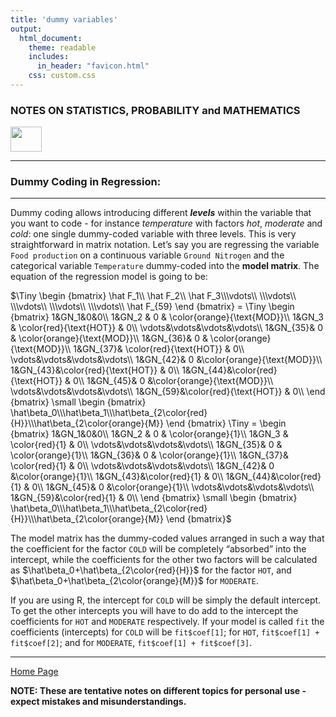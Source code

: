 ```yaml
---
title: 'dummy variables'
output: 
  html_document:
    theme: readable
    includes:
      in_header: "favicon.html" 
    css: custom.css
---
```



### **NOTES ON STATISTICS, PROBABILITY and MATHEMATICS**

<a href="http://rinterested.github.io/statistics/index.html">
<img HEIGHT="40" WIDTH="50" src="logo.PNG"></a>

---

### Dummy Coding in Regression:

---

Dummy coding allows introducing different ***levels*** within the variable that you want to code - for instance *temperature* with factors *hot*, *moderate* and *cold*: one single dummy-coded variable with three levels. This is very straightforward in matrix notation. Let's say you are regressing the variable `Food production` on a continuous variable `Ground Nitrogen` and the categorical variable `Temperature` dummy-coded into the **model matrix**. The equation of the regression model is going to be:


$\Tiny \begin {bmatrix}  
\hat F_1\\ \hat F_2\\ \hat F_3\\\vdots\\
\\\vdots\\
\\\vdots\\
\\\vdots\\
\\\vdots\\ 
\hat F_{59}
\end {bmatrix}  = 
\Tiny \begin {bmatrix}  
1&GN_1&0&0\\
1&GN_2 &  0  &  \color{orange}{\text{MOD}}\\
1&GN_3 &  \color{red}{\text{HOT}}  &  0\\
\vdots&\vdots&\vdots&\vdots\\ 
1&GN_{35}&  0  & \color{orange}{\text{MOD}}\\
1&GN_{36}&  0  & \color{orange}{\text{MOD}}\\
1&GN_{37}&  \color{red}{\text{HOT}} & 0\\
\vdots&\vdots&\vdots&\vdots\\ 
1&GN_{42}&  0  &\color{orange}{\text{MOD}}\\
1&GN_{43}&\color{red}{\text{HOT}} & 0\\
1&GN_{44}&\color{red}{\text{HOT}} & 0\\
1&GN_{45}& 0  &\color{orange}{\text{MOD}}\\
\vdots&\vdots&\vdots&\vdots\\ 
1&GN_{59}&\color{red}{\text{HOT}}  & 0\\
\end {bmatrix}  \small \begin {bmatrix}  
\hat\beta_0\\\hat\beta_1\\\hat\beta_{2\color{red}{H}}\\\hat\beta_{2\color{orange}{M}}
\end {bmatrix}
\Tiny =
\begin {bmatrix}  
1&GN_1&0&0\\
1&GN_2 &  0  &  \color{orange}{1}\\
1&GN_3 &  \color{red}{1}  &  0\\
\vdots&\vdots&\vdots&\vdots\\ 
1&GN_{35}&  0  & \color{orange}{1}\\
1&GN_{36}&  0  & \color{orange}{1}\\
1&GN_{37}&  \color{red}{1} & 0\\
\vdots&\vdots&\vdots&\vdots\\ 
1&GN_{42}&  0  &\color{orange}{1}\\
1&GN_{43}&\color{red}{1} & 0\\
1&GN_{44}&\color{red}{1} & 0\\
1&GN_{45}& 0  &\color{orange}{1}\\
\vdots&\vdots&\vdots&\vdots\\ 
1&GN_{59}&\color{red}{1}  & 0\\
\end {bmatrix} \small \begin {bmatrix}  
\hat\beta_0\\\hat\beta_1\\\hat\beta_{2\color{red}{H}}\\\hat\beta_{2\color{orange}{M}}
\end {bmatrix}$

The model matrix has the dummy-coded values arranged in such a way that the coefficient for the factor `COLD` will be completely "absorbed" into the intercept, while the coefficients for the other two factors will be calculated as $\hat\beta_0+\hat\beta_{2\color{red}{H}}$ for the factor `HOT`, and $\hat\beta_0+\hat\beta_{2\color{orange}{M}}$ for `MODERATE`.

If you are using R, the intercept for `COLD` will be simply the default intercept. To get the other intercepts you will have to do add to the intercept the coefficients for `HOT` and `MODERATE` respectively. If your model is called `fit` the coefficients (intercepts) for `COLD` will be `fit$coef[1]`; for `HOT`, `fit$coef[1] + fit$coef[2]`; and for `MODERATE`, `fit$coef[1] + fit$coef[3]`. 

---
<a href="http://rinterested.github.io/statistics/index.html">Home Page</a>

**NOTE: These are tentative notes on different topics for personal use - expect mistakes and misunderstandings.**
